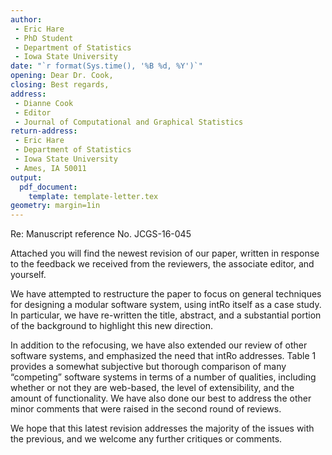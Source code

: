 ```yaml
---
author: 
 - Eric Hare
 - PhD Student 
 - Department of Statistics 
 - Iowa State University
date: "`r format(Sys.time(), '%B %d, %Y')`"
opening: Dear Dr. Cook,
closing: Best regards,
address: 
 - Dianne Cook
 - Editor
 - Journal of Computational and Graphical Statistics
return-address:
 - Eric Hare
 - Department of Statistics
 - Iowa State University
 - Ames, IA 50011
output:
  pdf_document:
    template: template-letter.tex
geometry: margin=1in
---
```


Re: Manuscript reference No. JCGS-16-045

Attached you will find the newest revision of our paper, written in response to the feedback we received from the reviewers, the associate editor, and yourself. 

We have attempted to restructure the paper to focus on general techniques for designing a modular software system, using intRo itself as a case study. In particular, we have re-written the title, abstract, and a substantial portion of the background to highlight this new direction.

In addition to the refocusing, we have also extended our review of other software systems, and emphasized the need that intRo addresses. Table 1 provides a somewhat subjective but thorough comparison of many "competing" software systems in terms of a number of qualities, including whether or not they are web-based, the level of extensibility, and the amount of functionality. We have also done our best to address the other minor comments that were raised in the second round of reviews.

We hope that this latest revision addresses the majority of the issues with the previous, and we welcome any further critiques or comments.
